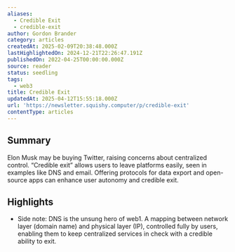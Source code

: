 ```yaml
---
aliases:
  - Credible Exit
  - credible-exit
author: Gordon Brander
category: articles
createdAt: 2025-02-09T20:38:48.000Z
lastHighlightedOn: 2024-12-21T22:26:47.191Z
publishedOn: 2022-04-25T00:00:00.000Z
source: reader
status: seedling
tags:
  - web3
title: Credible Exit
updatedAt: 2025-04-12T15:55:18.000Z
url: 'https://newsletter.squishy.computer/p/credible-exit'
contentType: articles
---
```

## Summary

Elon Musk may be buying Twitter, raising concerns about centralized control. “Credible exit” allows users to leave platforms easily, seen in examples like DNS and email. Offering protocols for data export and open-source apps can enhance user autonomy and credible exit.

## Highlights

- Side note: DNS is the unsung hero of web1. A mapping between network layer (domain name) and physical layer (IP), controlled fully by users, enabling them to keep centralized services in check with a credible ability to exit.

